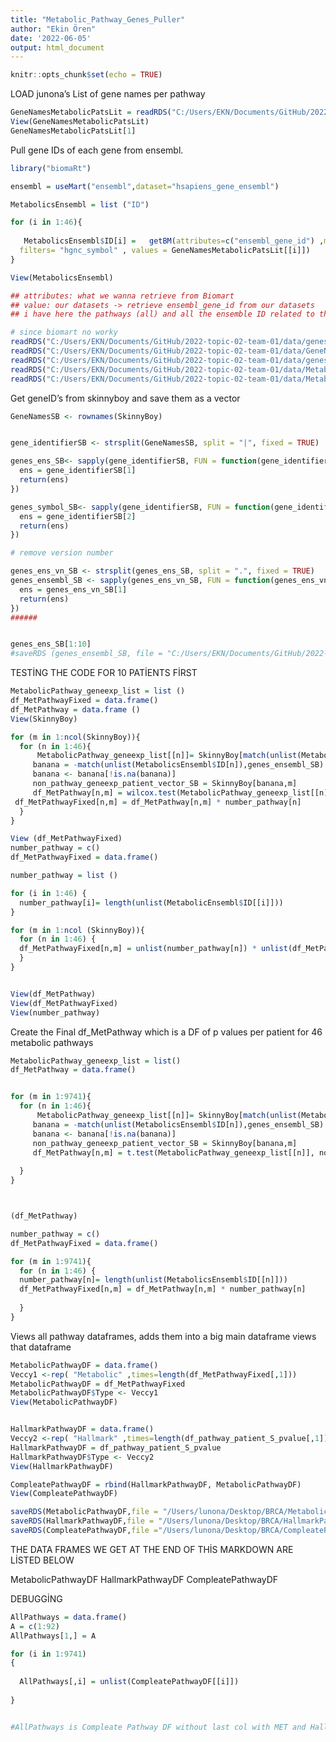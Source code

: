 ```yaml
---
title: "Metabolic_Pathway_Genes_Puller"
author: "Ekin Ören"
date: '2022-06-05'
output: html_document
---
```


```r
knitr::opts_chunk$set(echo = TRUE)
```


LOAD junona's List of gene names per pathway
```r

GeneNamesMetabolicPatsLit = readRDS("C:/Users/EKN/Documents/GitHub/2022-topic-02-team-01/data/lit.pathways.l.RDS.rds")
View(GeneNamesMetabolicPatsLit)
GeneNamesMetabolicPatsLit[1]
```

Pull gene IDs of each gene from ensembl.
```r

library("biomaRt")

ensembl = useMart("ensembl",dataset="hsapiens_gene_ensembl")

MetabolicsEnsembl = list ("ID")

for (i in 1:46){
  
   MetabolicsEnsembl$ID[i] =   getBM(attributes=c("ensembl_gene_id") ,mart=ensembl,
  filters= "hgnc_symbol" , values = GeneNamesMetabolicPatsLit[[i]])
} 

View(MetabolicsEnsembl)

## attributes: what we wanna retrieve from Biomart 
## value: our datasets -> retrieve ensembl_gene_id from our datasets 
## i have here the pathways (all) and all the ensemble ID related to the respectively pathway

```

```r
# since biomart no worky 
readRDS("C:/Users/EKN/Documents/GitHub/2022-topic-02-team-01/data/genes_ensembl_SB.RDS")
readRDS("C:/Users/EKN/Documents/GitHub/2022-topic-02-team-01/data/GeneNamesMetabolicPatsLit.RDS")
readRDS("C:/Users/EKN/Documents/GitHub/2022-topic-02-team-01/data/genes_ensembl_SB.RDS")
readRDS("C:/Users/EKN/Documents/GitHub/2022-topic-02-team-01/data/MetabolicsEnsembl.RDS")#this wrong this empty
readRDS("C:/Users/EKN/Documents/GitHub/2022-topic-02-team-01/data/MetabolicEnsembl.rds")
```

Get geneID's from skinnyboy and save them as a vector
```r


GeneNamesSB <- rownames(SkinnyBoy)


gene_identifierSB <- strsplit(GeneNamesSB, split = "|", fixed = TRUE)

genes_ens_SB<- sapply(gene_identifierSB, FUN = function(gene_identifierSB){
  ens = gene_identifierSB[1]
  return(ens)
})

genes_symbol_SB<- sapply(gene_identifierSB, FUN = function(gene_identifierSB){
  ens = gene_identifierSB[2]
  return(ens)
})

# remove version number

genes_ens_vn_SB <- strsplit(genes_ens_SB, split = ".", fixed = TRUE)
genes_ensembl_SB <- sapply(genes_ens_vn_SB, FUN = function(genes_ens_vn_SB){
  ens = genes_ens_vn_SB[1]
  return(ens)
})
######


genes_ens_SB[1:10]
#saveRDS (genes_ensembl_SB, file = "C:/Users/EKN/Documents/GitHub/2022-topic-02-team-01/data/genes_ens_SB.RDS")

```


TESTİNG THE CODE FOR 10 PATİENTS FİRST
```r
MetabolicPathway_geneexp_list = list ()
df_MetPathwayFixed = data.frame()
df_MetPathway = data.frame ()
View(SkinnyBoy)

for (m in 1:ncol(SkinnyBoy)){
  for (n in 1:46){
      MetabolicPathway_geneexp_list[[n]]= SkinnyBoy[match(unlist(MetabolicsEnsembl$ID[n]),genes_ensembl_SB),m]
     banana = -match(unlist(MetabolicsEnsembl$ID[n]),genes_ensembl_SB)
     banana <- banana[!is.na(banana)]
     non_pathway_geneexp_patient_vector_SB = SkinnyBoy[banana,m]
     df_MetPathway[n,m] = wilcox.test(MetabolicPathway_geneexp_list[[n]], non_pathway_geneexp_patient_vector_SB)$p.value
 df_MetPathwayFixed[n,m] = df_MetPathway[n,m] * number_pathway[n]    
  }
}

View (df_MetPathwayFixed)
number_pathway = c()
df_MetPathwayFixed = data.frame()

number_pathway = list ()

for (i in 1:46) {
  number_pathway[i]= length(unlist(MetabolicEnsembl$ID[[i]]))
}

for (m in 1:ncol (SkinnyBoy)){
  for (n in 1:46) {
  df_MetPathwayFixed[n,m] = unlist(number_pathway[n]) * unlist(df_MetPathway[n,m])
  }
}


View(df_MetPathway)
View(df_MetPathwayFixed)
View(number_pathway)


```


Create the Final df_MetPathway which is a DF of p values per patient for 46 metabolic pathways
```r


MetabolicPathway_geneexp_list = list()
df_MetPathway = data.frame()


for (m in 1:9741){
  for (n in 1:46){
      MetabolicPathway_geneexp_list[[n]]= SkinnyBoy[match(unlist(MetabolicsEnsembl$ID[n]),genes_ensembl_SB),m]
     banana = -match(unlist(MetabolicsEnsembl$ID[n]),genes_ensembl_SB)
     banana <- banana[!is.na(banana)]
     non_pathway_geneexp_patient_vector_SB = SkinnyBoy[banana,m]
     df_MetPathway[n,m] = t.test(MetabolicPathway_geneexp_list[[n]], non_pathway_geneexp_patient_vector_SB)$p.value
     
  }
}



(df_MetPathway)

number_pathway = c()
df_MetPathwayFixed = data.frame()

for (m in 1:9741){
  for (n in 1:46) {
  number_pathway[n]= length(unlist(MetabolicsEnsembl$ID[[n]]))
  df_MetPathwayFixed[n,m] = df_MetPathway[n,m] * number_pathway[n]
    
  }
}

```


Views all pathway dataframes, adds them into a big main dataframe views that dataframe
```r

MetabolicPathwayDF = data.frame()
Veccy1 <-rep( "Metabolic" ,times=length(df_MetPathwayFixed[,1]))
MetabolicPathwayDF = df_MetPathwayFixed
MetabolicPathwayDF$Type <- Veccy1
View(MetabolicPathwayDF)


HallmarkPathwayDF = data.frame()
Veccy2 <-rep( "Hallmark" ,times=length(df_pathway_patient_S_pvalue[,1]))
HallmarkPathwayDF = df_pathway_patient_S_pvalue
HallmarkPathwayDF$Type <- Veccy2
View(HallmarkPathwayDF)

CompleatePathwayDF = rbind(HallmarkPathwayDF, MetabolicPathwayDF)
View(CompleatePathwayDF)


```


```r
saveRDS(MetabolicPathwayDF,file = "/Users/lunona/Desktop/BRCA/MetabolicPathwayDF.RDS")
saveRDS(HallmarkPathwayDF,file = "/Users/lunona/Desktop/BRCA/HallmarkPathwayDF.RDS")
saveRDS(CompleatePathwayDF,file ="/Users/lunona/Desktop/BRCA/CompleatePathwayDF.RDS")
```

THE DATA FRAMES WE GET AT THE END OF THİS MARKDOWN ARE LİSTED BELOW

MetabolicPathwayDF
HallmarkPathwayDF
CompleatePathwayDF


DEBUGGİNG
```r


AllPathways = data.frame()
A = c(1:92)
AllPathways[1,] = A

for (i in 1:9741)
{
  
  AllPathways[,i] = unlist(CompleatePathwayDF[[i]])
  
}


#AllPathways is Compleate Pathway DF without last col with MET and Hallmark






```




